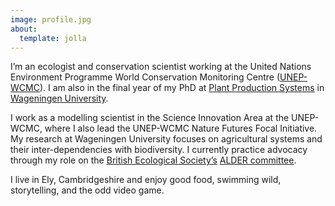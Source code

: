 ```yaml
---
image: profile.jpg
about:
  template: jolla
---
```


I'm an ecologist and conservation scientist working at the United Nations Environment Programme World Conservation Monitoring Centre ([UNEP-WCMC](https://www.unep-wcmc.org/en)). I am also in the final year of my PhD at [Plant Production Systems](https://www.wur.nl/en/research-results/chair-groups/plant-sciences/chair-group-plant-production-systems.htm) in [Wageningen University](https://www.wur.nl/en.htm).

I work as a modelling scientist in the Science Innovation Area at the UNEP-WCMC, where I also lead the UNEP-WCMC Nature Futures Focal Initiative. My research at Wageningen University focuses on agricultural systems and their inter-dependencies with biodiversity. I currently practice advocacy through my role on the [British Ecological Society's](https://www.britishecologicalsociety.org/) [ALDER committee](https://www.britishecologicalsociety.org/content/join-the-alder-network/).

I live in Ely, Cambridgeshire and enjoy good food, swimming wild, storytelling, and the odd video game.
